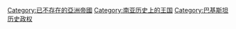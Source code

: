 [[Category:已不存在的亞洲帝國|Category:已不存在的亞洲帝國]]
[[Category:南亚历史上的王国|Category:南亚历史上的王国]]
[[Category:巴基斯坦历史政权|Category:巴基斯坦历史政权]]